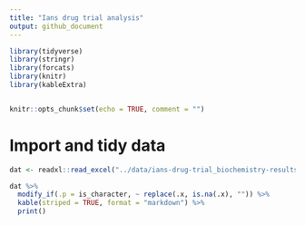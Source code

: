 ```yaml
---
title: "Ians drug trial analysis"
output: github_document
---
```


```r
library(tidyverse)
library(stringr)
library(forcats)
library(knitr)
library(kableExtra)


knitr::opts_chunk$set(echo = TRUE, comment = "")
```

# Import and tidy data

```r
dat <- readxl::read_excel("../data/ians-drug-trial_biochemistry-results_20171020.xls", sheet = 1)
```
  
  
```r
dat %>% 
  modify_if(.p = is_character, ~ replace(.x, is.na(.x), "")) %>%
  kable(striped = TRUE, format = "markdown") %>% 
  print()

```

